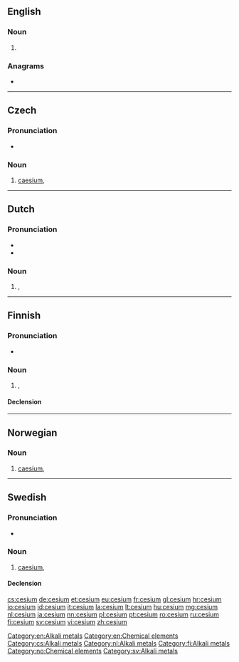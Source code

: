 {{also|césium}}
==English==

===Noun===
{{en-noun|-}}

# {{context|US|lang=en}} {{alternative spelling of|caesium}}
<!--Put derived terms, translations, etc, at "caesium"-->

===Anagrams===
* {{l/en|miscue}}

[[Category:en:Alkali metals]]
[[Category:en:Chemical elements]]

----

==Czech==
{{wikipedia|lang=cs}}

===Pronunciation===
* {{IPA|/tsɛːzɪjʊm/|lang=cs}}

===Noun===
{{cs-noun|g=n}}

# [[caesium]], {{l/en|cesium}}

[[Category:cs:Alkali metals]]

----

==Dutch==
{{wikipedia|lang=nl}}
{{elements|Cs|xenon|Xe|barium|Ba|lang=nl}}

===Pronunciation===
* {{audio|Nl-cesium.ogg|Audio}}
* {{IPA|[ˈseː.si.ʏm]|lang=nl}}

===Noun===
{{nl-noun|n|-|-}}

# {{l/en|caesium}}, {{l/en|cesium}}

[[Category:nl:Alkali metals]]

----

==Finnish==
{{wikipedia|lang=fi}}

===Pronunciation===
* {{IPA|/ˈse̞ːsium/|lang=fi}}

===Noun===
{{fi-noun}}

# {{l/en|caesium}}, {{l/en|cesium}}

====Declension====
{{fi-decl-risti|cesium|nopl=1|i=0}}

[[Category:fi:Alkali metals]]

----

==Norwegian==

===Noun===
{{head|no|noun}}

# [[caesium]], {{l/en|cesium}}

[[Category:no:Chemical elements]]

----

==Swedish==

===Pronunciation===
* {{IPA|/ˈseːsɪɵm/|lang=sv}}

===Noun===
{{sv-noun|n}}

# [[caesium]], {{l/en|cesium}}

====Declension====
{{sv-noun-unc-irreg-n|2=cesiumet}}

[[Category:sv:Alkali metals]]

[[cs:cesium]]
[[de:cesium]]
[[et:cesium]]
[[eu:cesium]]
[[fr:cesium]]
[[gl:cesium]]
[[hr:cesium]]
[[io:cesium]]
[[id:cesium]]
[[it:cesium]]
[[la:cesium]]
[[lt:cesium]]
[[hu:cesium]]
[[mg:cesium]]
[[nl:cesium]]
[[ja:cesium]]
[[nn:cesium]]
[[pl:cesium]]
[[pt:cesium]]
[[ro:cesium]]
[[ru:cesium]]
[[fi:cesium]]
[[sv:cesium]]
[[vi:cesium]]
[[zh:cesium]]